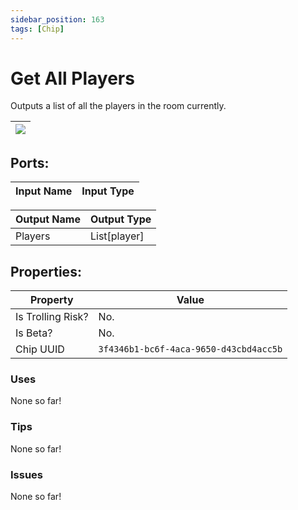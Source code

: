 ```yaml
---
sidebar_position: 163
tags: [Chip]
---
```


# Get All Players


Outputs a list of all the players in the room currently.

| ![](https://images-ext-2.discordapp.net/external/MPmIaQzlEPmgGWlgi-WxBBXt0Bjv_zWPkg1y1f_sy3s/https/www.recroomcircuits.com/image/circuit/absolute-value?width=206&height=108) |
|-----|

## Ports:

| Input Name | Input Type |
|-----------|-----------|

| Output Name | Output Type |
|-----------|-----------|
| Players | List[player] |

## Properties:

| Property  | Value |
|-------------------|-----------|
| Is Trolling Risk? | No. |
| Is Beta? | No. |
| Chip UUID | `3f4346b1-bc6f-4aca-9650-d43cbd4acc5b` |

### Uses

None so far!

### Tips

None so far!

### Issues

None so far!
